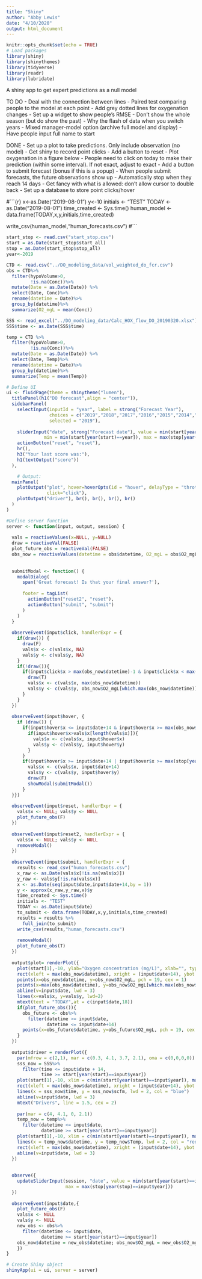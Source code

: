 ```yaml
---
title: "Shiny"
author: "Abby Lewis"
date: "4/10/2020"
output: html_document
---
```


```r
knitr::opts_chunk$set(echo = TRUE)
# Load packages
library(shiny)
library(shinythemes)
library(tidyverse)
library(readr)
library(lubridate)
```


A shiny app to get expert predictions as a null model

TO DO
- Deal with the connection between lines
- Paired test comparing people to the model at each point
- Add grey dotted lines for oxygenation changes
- Set up a widget to show people's RMSE
- Don't show the whole season (but do show the past)
- Why the flash of data when you switch years
- Mixed manager-model option (archive full model and display)
- Have people input full name to start


DONE
- Set up a plot to take predictions. Only include observation (no model) 
- Get shiny to record point clicks
- Add a button to reset
- Plot oxygenation in a figure below
- People need to click on today to make their prediction (within some interval). If not exact, adjust to exact
- Add a button to submit forecast (bonus if this is a popup)
- When people submit forecasts, the future observations show up
- Automatically stop when they reach 14 days
- Get fancy with what is allowed: don't allow cursor to double back
- Set up a database to store point clicks/hover



#```{r}
x<-as.Date("2019-08-01")
y<-10
initials <- "TEST"
TODAY <- as.Date("2019-08-01")
time_created <- Sys.time()
human_model <- data.frame(TODAY,x,y,initials,time_created)

write_csv(human_model,"human_forecasts.csv")
#```



```r
start_stop <- read.csv("start_stop.csv")
start = as.Date(start_stop$start_all)
stop = as.Date(start_stop$stop_all)
year<-2019

CTD <- read.csv("../DO_modeling_data/vol_weighted_do_fcr.csv")
obs = CTD%>%
  filter(hypoVolume>0,
         !is.na(Conc))%>%
  mutate(Date = as.Date(Date)) %>%
  select(Date, Conc)%>%
  rename(datetime = Date)%>%
  group_by(datetime)%>%
  summarize(O2_mgL = mean(Conc))

SSS <- read_excel("../DO_modeling_data/Calc_HOX_flow_DO_20190320.xlsx") 
SSS$time <- as.Date(SSS$time)

temp = CTD %>%
  filter(hypoVolume>0,
         !is.na(Conc))%>%
  mutate(Date = as.Date(Date)) %>%
  select(Date, Temp)%>%
  rename(datetime = Date)%>%
  group_by(datetime)%>%
  summarize(Temp = mean(Temp))

# Define UI
ui <- fluidPage(theme = shinytheme("lumen"),
  titlePanel(h1("DO forecast",align = "center")),
  sidebarPanel(
    selectInput(inputId = "year", label = strong("Forecast Year"),
                choices = c("2019","2018","2017","2016","2015","2014","2013"),
                selected = "2019"),
    
    sliderInput("date", strong("Forecast date"), value = min(start[year(start)==year]),
              min = min(start[year(start)==year]), max = max(stop[year(stop)==year]), step = 1),
    actionButton("reset", "reset"),
    hr(),
    h3("Your last score was:"),
    h1(textOutput("score"))
  ),

    # Output: 
  mainPanel(
    plotOutput("plot", hover=hoverOpts(id = "hover", delayType = "throttle", clip = TRUE, nullOutside = TRUE),
               click="click"),
    plotOutput("driver"), br(), br(), br(), br()
  )
)

#Define server function
server <- function(input, output, session) {
  
  vals = reactiveValues(x=NULL, y=NULL)
  draw = reactiveVal(FALSE)
  plot_future_obs = reactiveVal(FALSE)
  obs_now = reactiveValues(datetime = obs$datetime, O2_mgL = obs$O2_mgL)
  
  
  submitModal <- function() {
    modalDialog(
      span('Great forecast! Is that your final answer?'),
      
      footer = tagList(
        actionButton("reset2", "reset"),
        actionButton("submit", "submit")
      )
    )
  }
  
  observeEvent(input$click, handlerExpr = {
    if(draw()) {
      draw(F)
      vals$x <- c(vals$x, NA)
      vals$y <- c(vals$y, NA)
    }
    if(!draw()){
      if(input$click$x > max(obs_now$datetime)-1 & input$click$x < max(obs_now$datetime)+1){
        draw(T)
        vals$x <- c(vals$x, max(obs_now$datetime))
        vals$y <- c(vals$y, obs_now$O2_mgL[which.max(obs_now$datetime)])
      }
    }
  })
  
  observeEvent(input$hover, {
    if (draw()) {
      if(input$hover$x <= input$date+14 & input$hover$x >= max(obs_now$datetime) & input$hover$x <= max(stop[year(stop)==input$year])){
        if(input$hover$x>vals$x[length(vals$x)]){
          vals$x <- c(vals$x, input$hover$x)
          vals$y <- c(vals$y, input$hover$y)
        }
      }
      if(input$hover$x >= input$date+14 | input$hover$x >= max(stop[year(stop)==input$year])){
        vals$x <- c(vals$x, input$date+14)
        vals$y <- c(vals$y, input$hover$y)
        draw(F)
        showModal(submitModal())
      }
  }})
  
  observeEvent(input$reset, handlerExpr = {
    vals$x <- NULL; vals$y <- NULL
    plot_future_obs(F)
  })
  
  observeEvent(input$reset2, handlerExpr = {
    vals$x <- NULL; vals$y <- NULL
    removeModal()
  })
  
  observeEvent(input$submit, handlerExpr = {
    results <- read_csv("human_forecasts.csv")
    x_raw <- as.Date(vals$x[!is.na(vals$x)])
    y_raw <- vals$y[!is.na(vals$x)]
    x <- as.Date(seq(input$date,input$date+14,by = 1))
    y <- approx(x_raw,y_raw,x)$y
    time_created <- Sys.time()
    initials <- "TEST"
    TODAY <- as.Date(input$date)
    to_submit <- data.frame(TODAY,x,y,initials,time_created)
    results = results %>%
      full_join(to_submit)
    write_csv(results,"human_forecasts.csv")
    
    removeModal()
    plot_future_obs(T)
  })
  
  output$plot= renderPlot({
    plot(start[1],-10, ylab="Oxygen concentration (mg/L)", xlab="", type="p", xlim = c(min(start[year(start)==input$year]), max(stop[year(stop)==input$year])), ylim = c(0,20))
    rect(xleft = max(obs_now$datetime), xright = (input$date+14), ybot = -5, ytop = 25, col = "lightgrey", alpha = .5, border = NA)
    points(x=obs_now$datetime, y=obs_now$O2_mgL, pch = 19, cex = 1)
    points(x=max(obs_now$datetime), y=obs_now$O2_mgL[which.max(obs_now$datetime)],pch = 19, col = "red", cex = 2)
    abline(v=input$date, lwd = 3)
    lines(x=vals$x, y=vals$y, lwd=2)
    mtext(text = "TODAY",at = c(input$date,18))
    if(plot_future_obs()){
      obs_future <- obs%>%
        filter(datetime >= input$date,
               datetime <= input$date+14)
      points(x=obs_future$datetime, y=obs_future$O2_mgL, pch = 19, cex = 1, col = "blue")
    }
  })
  
  output$driver = renderPlot({
    par(mfrow = c(2,1), mar = c(0.3, 4.1, 3.7, 2.1), oma = c(0,0,0,0))
    sss_now = SSS%>%
      filter(time <= input$date + 14,
             time >= start[year(start)==input$year])
    plot(start[1],-10, xlim = c(min(start[year(start)==input$year]), max(stop[year(stop)==input$year])), ylim = c(0,0.7), xlab = "",xaxt = "n", ylab = "Oxygenation (scfm)")
    rect(xleft = max(obs_now$datetime), xright = (input$date+14), ybot = -1, ytop = 1, col = "lightgrey", alpha = .5, border = NA)
    lines(x = sss_now$time, y = sss_now$scfm, lwd = 2, col = "blue")
    abline(v=input$date, lwd = 3)
    mtext("Drivers", line = 1.5, cex = 2)
    
    par(mar = c(4, 4.1, 0, 2.1))
    temp_now = temp%>%
      filter(datetime <= input$date,
             datetime >= start[year(start)==input$year])
    plot(start[1],-10, xlim = c(min(start[year(start)==input$year]), max(stop[year(stop)==input$year])), ylim = c(0,20), ylab = "Temp. (ºC)", xlab = "")
    lines(x = temp_now$datetime, y = temp_now$Temp, lwd = 2, col = "red")
    rect(xleft = max(obs_now$datetime), xright = (input$date+14), ybot = -5, ytop = 25, col = "lightgrey", alpha = .5, border = NA)
    abline(v=input$date, lwd = 3)
  })
  
  
  observe({
    updateSliderInput(session, "date", value = min(start[year(start)==input$year]), min = min(start[year(start)==input$year]), 
                      max = max(stop[year(stop)==input$year]))
  })
  
  observeEvent(input$date,{
    plot_future_obs(F)
    vals$x <- NULL
    vals$y <- NULL
    new_obs <- obs%>%
      filter(datetime <= input$date,
             datetime >= start[year(start)==input$year])
    obs_now$datetime = new_obs$datetime; obs_now$O2_mgL = new_obs$O2_mgL
    })
}

# Create Shiny object
shinyApp(ui = ui, server = server)
```

